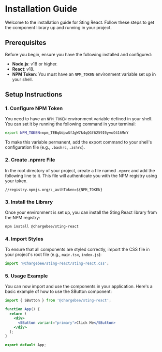 
<Meta title="Getting Started/Installation" />

# Installation Guide

Welcome to the installation guide for Sting React. Follow these steps to get the component library up and running in your project.

## Prerequisites

Before you begin, ensure you have the following installed and configured:

- **Node.js**: v18 or higher.
- **React**: v18.
- **NPM Token**: You must have an `NPM_TOKEN` environment variable set up in your shell.

## Setup Instructions

### 1. Configure NPM Token

You need to have an `NPM_TOKEN` environment variable defined in your shell. You can set it by running the following command in your terminal:

```bash
export NPM_TOKEN=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
```

To make this variable permanent, add the export command to your shell's configuration file (e.g., `.bashrc`, `.zshrc`).

### 2. Create .npmrc File

In the root directory of your project, create a file named `.npmrc` and add the following line to it. This file will authenticate you with the NPM registry using your token.

```
//registry.npmjs.org/:_authToken=${NPM_TOKEN}
```

### 3. Install the Library

Once your environment is set up, you can install the Sting React library from the NPM registry:

```bash
npm install @chargebee/sting-react
```

### 4. Import Styles

To ensure that all components are styled correctly, import the CSS file in your project's root file (e.g., `main.tsx`, `index.js`):

```jsx
import '@chargebee/sting-react/sting-react.css';
```

### 5. Usage Example

You can now import and use the components in your application. Here's a basic example of how to use the SButton component:

```jsx
import { SButton } from '@chargebee/sting-react';

function App() {
  return (
    <div>
      <SButton variant="primary">Click Me</SButton>
    </div>
  );
}

export default App;
```
